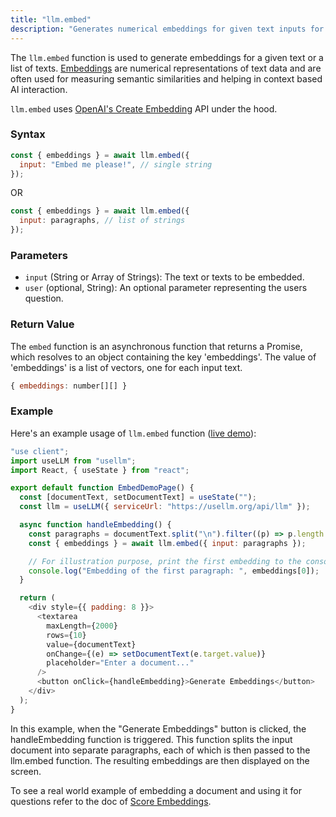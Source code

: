 ```yaml
---
title: "llm.embed"
description: "Generates numerical embeddings for given text inputs for allowing context-sensitive AI interactions."
---
```


The `llm.embed` function is used to generate embeddings for a given text or a list of texts.
[Embeddings](https://platform.openai.com/docs/guides/embeddings) are numerical representations of text data and are often used for measuring semantic similarities
and helping in context based AI interaction.

`llm.embed` uses [OpenAI's Create Embedding](https://platform.openai.com/docs/api-reference/embeddings/create) API under the hood.

### Syntax

```javascript
const { embeddings } = await llm.embed({
  input: "Embed me please!", // single string
});
```

OR

```javascript
const { embeddings } = await llm.embed({
  input: paragraphs, // list of strings
});
```

### Parameters

- `input` (String or Array of Strings): The text or texts to be embedded.
- `user` (optional, String): An optional parameter representing the users question.

### Return Value

The `embed` function is an asynchronous function that returns a Promise, which resolves to an object
containing the key 'embeddings'. The value of 'embeddings' is a list of vectors, one for each input text.

```javascript
{ embeddings: number[][] }
```

### Example

Here's an example usage of `llm.embed` function ([live demo](https://usellm.org/demo/embed)):

```javascript
"use client";
import useLLM from "usellm";
import React, { useState } from "react";

export default function EmbedDemoPage() {
  const [documentText, setDocumentText] = useState("");
  const llm = useLLM({ serviceUrl: "https://usellm.org/api/llm" });

  async function handleEmbedding() {
    const paragraphs = documentText.split("\n").filter((p) => p.length > 0);
    const { embeddings } = await llm.embed({ input: paragraphs });

    // For illustration purpose, print the first embedding to the console
    console.log("Embedding of the first paragraph: ", embeddings[0]);
  }

  return (
    <div style={{ padding: 8 }}>
      <textarea
        maxLength={2000}
        rows={10}
        value={documentText}
        onChange={(e) => setDocumentText(e.target.value)}
        placeholder="Enter a document..."
      />
      <button onClick={handleEmbedding}>Generate Embeddings</button>
    </div>
  );
}
```

In this example, when the "Generate Embeddings" button is clicked, the handleEmbedding function is triggered.
This function splits the input document into separate paragraphs, each of which is then passed to the llm.embed function.
The resulting embeddings are then displayed on the screen.

To see a real world example of embedding a document and using it for questions refer to the doc of
[Score Embeddings](./scoreEmbeddings).
